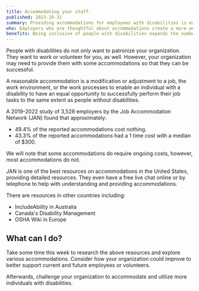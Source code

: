 ```yaml
---
title: Accommodating your staff.
published: 2023-10-31
summary: Providing accommodations for employees with disabilities is easier than you think.
who: Employers who are thoughtful about accommodations create a more welcoming environment and prepares the organization and employees for unexpected situations.
benefits: Being inclusive of people with disabilities expands the number of people you can hire, making sure you can get the best person for the job.
---
```



People with disabilities do not only want to patronize your organization. They want to work or volunteer for you, as well. However, your organization may need to provide them with some accommodations so that they can be successful.

A reasonable accommodation is a modification or adjustment to a job, the work environment, or the work processes to enable an individual with a disability to have an equal opportunity to successfully perform their job tasks to the same extent as people without disabilities.

A <ExternalLink inline={true} href="https://askjan.org/topics/costs.cfm">2019-2022 study of 3,528 employers</ExternalLink> by the Job Accommodation Network (JAN) found that approximately:
- 49.4% of the reported accommodations cost nothing.
- 43.3% of the reported accommodations had a 1 time cost with a median of $300. 

We will note that some accommodations do require ongoing costs, however, most accommodations do not.

<ExternalLink href="https://askjan.org/">JAN</ExternalLink> is one of the best resources on accommodations in the United States, providing detailed resources. They even have a free live chat online or by telephone to help with understanding and providing accommodations.

There are resources in other countries including:
- <ExternalLink inline href="https://includeability.gov.au/resources-employers">IncludeAbility in Australia</ExternalLink>
- <ExternalLink inline href="https://www.canada.ca/en/government/publicservice/wellness-inclusion-diversity-public-service/health-wellness-public-servants/disability-management/fundamentals-accommodation-options.html">Canada's Disability Management</ExternalLink> 
- <ExternalLink inline href="https://oshwiki.osha.europa.eu/en/themes/workers-disabilities">OSHA Wiki in Europe</ExternalLink>

## What can I do?

Take some time this week to research the above resources and explore various accommodations. Consider how your organization could improve to better support current and future employees or volunteers.

Afterwards, challenge your organization to accommodate and utilize more individuals with disabilities.
